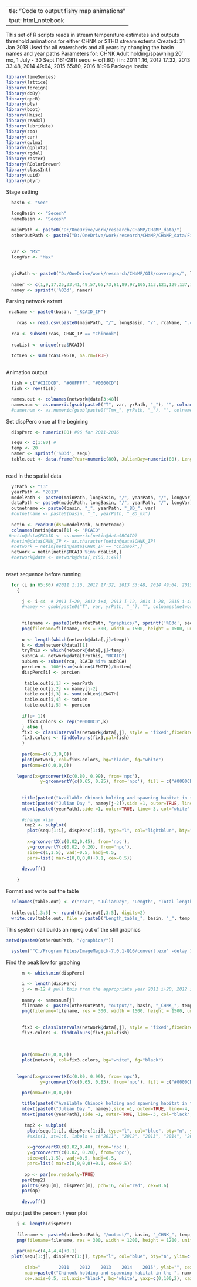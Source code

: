   ---
title: "Code to output fishy map animations"
output: html_notebook
---

This set of R scripts reads in stream temperature estimates and outputs threshold animations for either CHNK or STHD stream extents
Created: 31 Jan 2018
Used for all watersheds and all years by changing the basin names and year paths 
Parameters for:
  CHNK Adult holding/spawning 20' mx, 1 July - 30 Sept (161-281)
  sequ <- c(1:80)
  i in:  2011 1:16, 2012 17:32, 2013 33:48, 2014 49:64, 2015 65:80, 2016 81:96
Package loads:
```r
library(timeSeries)
library(lattice)
library(foreign)
library(doBy)
library(qpcR)
library(pls)
library(boot)
library(Hmisc)
library(readxl)
library(lubridate)
library(zoo)
library(car)
library(gvlma)
library(ggplot2)
library(rgdal)
library(raster)
library(RColorBrewer)
library(classInt)
library(uuid)
library(plyr)
```
Stage setting
```r
  
  basin <- "Sec"
  
  longBasin <- "Secesh"
  nameBasin <- "Secesh"
  
  mainPath <- paste0("D:/OneDrive/work/research/CHaMP/CHaMP_data/") 
  otherOutPath <- paste0("D:/OneDrive/work/research/CHaMP/CHaMP_data/FishMap/", longBasin, "/")
  
  
  var <- "Mx"
  longVar <- "Max"
  
  
  gisPath <- paste0("D:/OneDrive/work/research/CHaMP/GIS/coverages/", longBasin)
  
  namer <- c(1,9,17,25,33,41,49,57,65,73,81,89,97,105,113,121,129,137,145,153,161,169,177,185,193,201,209,217,225,233,241,249,257,265,273,281,289,297,305,313,321,329,337,345,353,361)
  namey <- sprintf('%03d', namer)
```
Parsing network extent
```r
 rcaName <- paste0(basin, "_RCAID_IP")
     
    rcas <- read.csv(paste0(mainPath, "/", longBasin, "/", rcaName, ".csv"), stringsAsFactors = FALSE)
    
  rca <- subset(rcas, CHNK_IP == "Chinook") 
 
  rcaList <- unique(rca$RCAID)
  
  totLen <- sum(rca$LENGTH, na.rm=TRUE) 
   
```
Animation output
```r

  fish = c("#C1CDCD", "#00FFFF", "#0000CD")
  fish <- rev(fish)

  names.out <- colnames(network@data[3:48])
  namesnum <- as.numeric(gsub(paste0("T", var, yrPath, "_"), "", colnames(network@data[3:48])))
  #namesnum <- as.numeric(gsub(paste0("Tmx_", yrPath, "_"), "", colnames(network@data[3:48])))
```
Set dispPerc once at the begining
```r
  dispPerc <- numeric(80) #96 for 2011-2016

  sequ <- c(1:80) # 
  temp <- 20
  namer <- sprintf('%03d', sequ)
  table.out <- data.frame(Year=numeric(80), JulianDay=numeric(80), Length=numeric(80), Total=numeric(80), Percent=numeric(80))
  
```
read in the spatial data
```r

  yrPath <- "13"
  yearPath <- "2013"
  modelPath <- paste0(mainPath, longBasin, "/", yearPath, "/", longVar)
  dataPath <- paste0(modelPath, longBasin, "/", yearPath, "/", longVar)
  outnetname <- paste0(basin, "_", yearPath, "_8D_", var)
  #outnetname <- paste0(basin, "_", yearPath, "_8D_mx")
  
  netin <- readOGR(dsn=modelPath, outnetname)
  colnames(netin@data)[1] <- "RCAID"
 #netin@data$RCAID <- as.numeric(netin@data$RCAID)
  #netin@data$CHNK_IP <- as.character(netin@data$CHNK_IP)
  #network = netin[netin@data$CHNK_IP == "Chinook",]
  network = netin[netin$RCAID %in% rcaList,]
  #network@data <- network@data[,c(50,1:49)] 
  
```

reset sequence before running
```r
  for (i in 65:80) #2011 1:16, 2012 17:32, 2013 33:48, 2014 49:64, 2015 65:80, 2016 81:96  June 10-Oct 15 #21:36 
    {
      
      j <- i-44  # 2011 i+20, 2012 i+4, 2013 i-12, 2014 i-28, 2015 i-44, 2016 i-60
      #namey <- gsub(paste0("T", var, yrPath, "_"), "", colnames(network@data)[j])
     
      
      filename <- paste0(otherOutPath, "graphics/", sprintf('%03d', sequ[i]), ".png", sep="")
      png(filename=filename, res = 300, width = 1500, height = 1500, units = "px", bg="black")
      
      u <- length(which(network@data[,j]>temp)) 
      k <- dim(network@data)[1]
      tryThis <- which(network@data[,j]<temp) 
      subRCA <- network@data[tryThis, "RCAID"]
      subLen <- subset(rca, RCAID %in% subRCA)
      percLen <- 100*(sum(subLen$LENGTH)/totLen)
      dispPerc[i] <- percLen
       
       table.out[i,1] <- yearPath
       table.out[i,2] <- namey[j-2]
       table.out[i,3] <- sum(subLen$LENGTH)
       table.out[i,4] <- totLen
       table.out[i,5] <- percLen
                         
      if(u< 1){
        fix3.colors <- rep("#0000CD",k)
      } else {
      fix3 <- classIntervals(network@data[,j], style = "fixed",fixedBreaks=c(0,19,20,25)) #change temp range for 
      fix3.colors <- findColours(fix3,pal=fish)
      }
      
      par(oma=c(0,3,0,0))
      plot(network, col=fix3.colors, bg="black", fg="white")
      par(oma=c(0,0,0,0))
      
    legend(x=grconvertX(c(0.80, 0.99), from='npc'),
             y=grconvertY(c(0.65, 0.85), from='npc'), fill = c("#0000CD", "#C1CDCD"), title="8-day mean max", legend = c("< 20 °C", "> 20 °C"), bty = "n", cex=.5, inset=c(.1,0), text.col="white");
      
      
      title(paste0("Available Chinook holding and spawning habitat in the ", nameBasin,", 10 June - 15 Oct, 2011-2016"), line=-0.1, adj=.80, col.main="white", col.sub="white", outer=FALSE, cex.main=0.6, cex.sub=0.5)
      mtext(paste0("Julian Day ", namey[j-2]),side =1, outer=TRUE, line=-4, col="white", cex=.5)
      mtext(paste0(yearPath),side =1, outer=TRUE, line=-3, col="white", cex=.75)
        
      #change xlim
       tmp2 <- subplot(
        plot(sequ[1:i], dispPerc[1:i], type="l", col="lightblue", bty="n", ylim=c(0,100), xlim=c(1,80), xlab="     2011      2012      2013      2014      2015", ylab="", cex.lab=0.9, cex.main=.95, main="Percent usable stream length", adj=0, line=.5, col.lab="white", col.main = "white", cex.axis=0.6, col.axis="white", bg="black", yaxp=c(0,100,2), xaxp=c(2011,2015,2)),
        
        x=grconvertX(c(0.02,0.45), from='npc'), 
        y=grconvertY(c(0.02, 0.20), from='npc'),
        size=c(1,1.5), vadj=0.5, hadj=0.5, 
        pars=list( mar=c(0,0,0,0)+0.1, cex=0.5))
        
      dev.off()
      
    }
```
Format and write out the table
```r
  
  colnames(table.out) <- c("Year", "JulianDay", "Length", "Total length", "Percent total length")
  
  table.out[,3:5] <- round(table.out[,3:5], digits=2)
  write.csv(table.out, file = paste0("Length_table_", basin, "_", temp, ".csv"), row.names = FALSE)
```
This system call builds an mpeg out of the still graphics
```r
setwd(paste0(otherOutPath, "/graphics/"))
  
  system('"C:/Program Files/ImageMagick-7.0.1-Q16/convert.exe" -delay 15 -morph 3 *.png Sec_Chinook_20.mpeg')
```
Find the peak low for graphing
```r
      

      m <- which.min(dispPerc)


```
```r
      i <- length(dispPerc)
      j <- m-12 # pull this from the appropriate year 2011 i+20, 2012 i+4, 2013 i-12, 2014 i-28, 2015 i-44, 2016 i-60
      
      namey <- namesnum[j]
      filename <- paste0(otherOutPath, "output/", basin, "_CHNK_", temp, "_still", ".png", sep="")
      png(filename=filename, res = 300, width = 1500, height = 1500, units = "px", bg="white")
      
      
      fix3 <- classIntervals(network@data[,j], style = "fixed",fixedBreaks=c(0,20,25)) #change ramp values as needed
      fix3.colors <- findColours(fix3,pal=fish)
      
      
      
      par(oma=c(0,0,0,0))
      plot(network, col=fix3.colors, bg="white", fg="black")
      
      
    legend(x=grconvertX(c(0.80, 0.99), from='npc'),
             y=grconvertY(c(0.65, 0.85), from='npc'), fill = c("#0000CD", "#C1CDCD"), title="8-day mean max", legend = c("< 20 °C", "> 20 °C"), bty = "n", cex=.5, inset=c(.1,0), text.col="black");

      par(oma=c(0,0,0,0))
      
      title(paste0("Available Chinook holding and spawning habitat in the ", nameBasin,", 10 June - 15 Oct, 2011-2015"), line=-0.1, adj=.80, col.main="black", col.sub="black", outer=FALSE, cex.main=0.6, cex.sub=0.5)
      mtext(paste0("Julian Day ", namey),side =1, outer=TRUE, line=-4, col="black", cex=.5)
      mtext(paste0(yearPath),side =1, outer=TRUE, line=-3, col="black", cex=.75)
        
       tmp2 <- subplot(
        plot(sequ[1:i], dispPerc[1:i], type="l", col="blue", bty="n", ylim=c(0,100), xlim=c(1,96), xlab="2011     2012     2013     2014     2015", ylab="", cex.lab=.9, cex.main=.95, main="Percent usable stream length", adj=0, line=.5, col.lab="black", col.main = "black", cex.axis=0.6, col.axis="black", bg="white", yaxp=c(0,100,2), xaxp=c(2011,2016,2)),
        #axis(1, at=1:6, labels = c("2011", "2012", "2013", "2014", "2015", "2016")),
        
        x=grconvertX(c(0.02,0.40), from='npc'), 
        y=grconvertY(c(0.02, 0.20), from='npc'),
        size=c(1,1.5), vadj=0.5, hadj=0.5, 
        pars=list( mar=c(0,0,0,0)+0.1, cex=0.5))
        
       op <- par(no.readonly=TRUE)
      par(tmp2)
      points(sequ[m], dispPerc[m], pch=16, col="red", cex=0.6)
      par(op)
      
      dev.off()
```
output just the percent / year plot
```r

    j <- length(dispPerc)  
    
    filename <- paste0(otherOutPath, "/output/", basin, "_CHNK_", temp, "_graph", ".png", sep="")
    png(filename=filename, res = 300, width = 1200, height = 1200, units = "px", bg="white")
    
    par(mar=c(4,4,4,4)+0.1)
  plot(sequ[1:j], dispPerc[1:j], type="l", col="blue", bty="n", ylim=c(0,110), xlim=c(1,96),
       
       xlab="       2011    2012    2013    2014    2015", ylab="", cex.lab=.65, cex.main=.4, 
       main=paste0("Chinook holding and spawning habitat in the ", nameBasin, " under ", temp, " °C, 2011-2015 \n \n Percent usable stream length"), adj=0, line=0.1, col.lab="black", col.main = "black", 
       cex.axis=0.5, col.axis="black", bg="white", yaxp=c(0,100,2), xaxp=c(2011,2016,2))
    

```